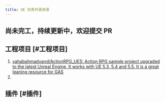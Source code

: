 ```yaml
---
title: UE 优秀开源资源
---
```


## 尚未完工，持续更新中，欢迎提交 PR

## 工程项目 \[#工程项目]

1. [vahabahmadvand/ActionRPG\_UE5: Action RPG sample project upgraded to the latest Unreal Engine, It works with UE 5.3, 5.4 and 5.5. It is a great leaning resource for GAS](https://github.com/vahabahmadvand/ActionRPG_UE5)
2.

## 插件 \[#插件]
